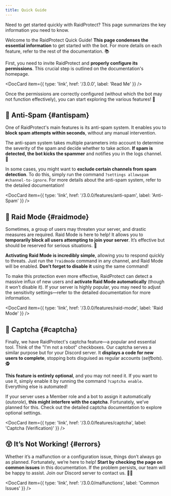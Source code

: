 ```yaml
---
title: Quick Guide
---
```



Need to get started quickly with RaidProtect? This page summarizes the key information you need to know.

Welcome to the RaidProtect Quick Guide! **This page condenses the essential information** to get started with the bot. For more details on each feature, refer to the rest of the documentation. 📚 

First, you need to invite RaidProtect and **properly configure its permissions**. This crucial step is outlined on the documentation's homepage.

<DocCard item={{ type: 'link', href: '/3.0.0', label: 'Read Me' }} />
<br />

Once the permissions are correctly configured (without which the bot may not function effectively), you can start exploring the various features! 🤠 

## 💬 Anti-Spam {#antispam}

One of RaidProtect's main features is its anti-spam system. It enables you to **block spam attempts within seconds**, without any manual intervention.

The anti-spam system takes multiple parameters into account to determine the severity of the spam and decide whether to take action. **If spam is detected, the bot kicks the spammer** and notifies you in the logs channel. 🙌 

In some cases, you might want to **exclude certain channels from spam detection**. To do this, simply run the command `?settings allowspam #channel-to-ignore`. For more details about the anti-spam system, refer to the detailed documentation!

<DocCard item={{ type: 'link', href: '/3.0.0/features/anti-spam', label: 'Anti-Spam' }} />

## 💢 Raid Mode {#raidmode}

Sometimes, a group of users may threaten your server, and drastic measures are required. Raid Mode is here to help! It allows you to **temporarily block all users attempting to join your server**. It’s effective but should be reserved for serious situations. 🤩 

**Activating Raid Mode is incredibly simple**, allowing you to respond quickly to threats. Just run the `?raidmode` command in any channel, and Raid Mode will be enabled. **Don’t forget to disable it** using the same command!

To make this protection even more effective, RaidProtect can detect a massive influx of new users and **activate Raid Mode automatically** (though it won’t disable it). If your server is highly popular, you may need to adjust the sensitivity settings—refer to the detailed documentation for more information.

<DocCard item={{ type: 'link', href: '/3.0.0/features/raid-mode', label: 'Raid Mode' }} />

## 🚧 Captcha {#captcha}

Finally, we have RaidProtect's captcha feature—a popular and essential tool. Think of the "I'm not a robot" checkboxes. Our captcha serves a similar purpose but for your Discord server. It **displays a code for new users to complete**, stopping bots disguised as regular accounts (_selfbots_). 🕵️ 

**This feature is entirely optional**, and you may not need it. If you want to use it, simply enable it by running the command `?captcha enable`. Everything else is automated!

If your server uses a Member role and a bot to assign it automatically (_autorole_), **this might interfere with the captcha**. Fortunately, we’ve planned for this. Check out the detailed captcha documentation to explore optional settings.

<DocCard item={{ type: 'link', href: '/3.0.0/features/captcha', label: 'Captcha (Verification)' }} />

## 😵 It’s Not Working! {#errors}

Whether it’s a malfunction or a configuration issue, things don’t always go as planned. Fortunately, we’re here to help! **Start by checking the page on common issues** in this documentation. If the problem persists, our team will be happy to assist. Join our Discord server to contact us. 👨‍🔧 

<DocCard item={{ type: 'link', href: '/3.0.0/malfunctions', label: 'Common Issues' }} />
